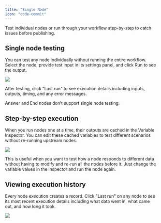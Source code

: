 ```yaml
---
title: "Single Node"
icon: "code-commit"
---
```


Test individual nodes or run through your workflow step-by-step to catch issues before publishing.

## Single node testing

You can test any node individually without running the entire workflow. Select the node, provide test input in its settings panel, and click Run to see the output.

![](https://assets-docs.dify.ai/2025/04/376c9de6f92cb7a5f97a6661c5e0e9eb.png)

After testing, click "Last run" to see execution details including inputs, outputs, timing, and any error messages.

<Warning>
Answer and End nodes don't support single node testing.
</Warning>

## Step-by-step execution

When you run nodes one at a time, their outputs are cached in the Variable Inspector. You can edit these cached variables to test different scenarios without re-running upstream nodes.

![](https://assets-docs.dify.ai/2025/06/f8656d8deeeaefeab0a8d9169f0ed2d3.png)

This is useful when you want to test how a node responds to different data without having to modify and re-run all the nodes before it. Just change the variable values in the inspector and run the node again.

## Viewing execution history

Every node execution creates a record. Click "Last run" on any node to see its most recent execution details including what data went in, what came out, and how long it took.

![](https://assets-docs.dify.ai/2025/04/5ee92e6406979f5101d21865f95a86e5.png)
